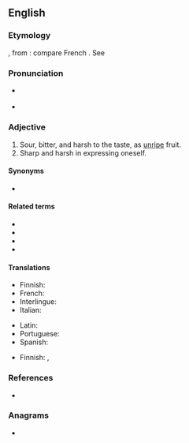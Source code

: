 ==English==

===Etymology===
{{der|en|la|acerbus}}, from {{der|en|la|ācer||sharp}}: compare French {{m|fr|acerbe}}. See {{m|en|acrid}}

===Pronunciation===
* {{a|RP}} {{IPA|/əˈsɜːb/|lang=en}}
* {{a|GA}} {{IPA|/əˈsɜɹb/|lang=en}}

===Adjective===
{{en-adj|er|more}}

# Sour, bitter, and harsh to the taste, as [[unripe]] fruit.
# Sharp and harsh in expressing oneself.

====Synonyms====
* {{l|en|acerbic}}

====Related terms====
* {{l|en|acerbate}}
* {{l|en|acerbically}}
* {{l|en|acerbity}}
* {{l|en|exacerbate}}

====Translations====
{{trans-top|bitter to the taste}}
* Finnish: {{t+|fi|kitkerä}}
* French: {{t+|fr|acerbe}}
* Interlingue: {{t|ie|acerb}}
* Italian: {{t+|it|acerbo}}
{{trans-mid}}
* Latin: {{t+|la|acerbus}}
* Portuguese: {{t+|pt|acerbo}}
* Spanish: {{t+|es|acerbo}}
{{trans-bottom}}

{{trans-top|sharp and harsh in expression}}
* Finnish: {{t+|fi|pureva}}, {{t+|fi|kitkerä}}
{{trans-mid}}
{{trans-bottom}}

===References===
* {{R:Webster 1913}}

===Anagrams===
* {{anagrams|en|a=abcer|Brace|brace|caber|cabre|cabré}}